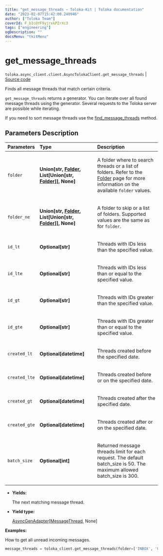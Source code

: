 ```yaml
---
title: "get_message_threads — Toloka-Kit | Toloka documentation"
date: "2023-02-07T15:42:00.240946"
author: ["Toloka Team"]
coverId: F_bIcOYF9yjrxkPZrXc3
tags: ["engineering"]
ogDescription: ""
docsMenu: "tkitMenu"
---
```


# get_message_threads
`toloka.async_client.client.AsyncTolokaClient.get_message_threads` | [Source code](https://github.com/Toloka/toloka-kit/blob/v1.1.3/src/client/__init__.py#L0)

Finds all message threads that match certain criteria.

`get_message_threads` returns a generator. You can iterate over all found message threads using the generator. Several requests to the Toloka server are possible while iterating.

If you need to sort message threads use the [find_message_threads](/docs-new/toloka-kit/reference/toloka.client.TolokaClient.find_message_threads) method.

## Parameters Description

| Parameters | Type | Description |
| :----------| :----| :-----------|
`folder`|**Union\[str, [Folder](/docs-new/toloka-kit/reference/toloka.client.message_thread.Folder), List\[Union\[str, [Folder](/docs-new/toloka-kit/reference/toloka.client.message_thread.Folder)\]\], None\]**|<p>A folder where to search threads or a list of folders. Refer to the [Folder](/docs-new/toloka-kit/reference/toloka.client.message_thread.Folder) page for more information on the available `folder` values.</p>
`folder_ne`|**Union\[str, [Folder](/docs-new/toloka-kit/reference/toloka.client.message_thread.Folder), List\[Union\[str, [Folder](/docs-new/toloka-kit/reference/toloka.client.message_thread.Folder)\]\], None\]**|<p>A folder to skip or a list of folders. Supported values are the same as for `folder`.</p>
`id_lt`|**Optional\[str\]**|<p>Threads with IDs less than the specified value.</p>
`id_lte`|**Optional\[str\]**|<p>Threads with IDs less than or equal to the specified value.</p>
`id_gt`|**Optional\[str\]**|<p>Threads with IDs greater than the specified value.</p>
`id_gte`|**Optional\[str\]**|<p>Threads with IDs greater than or equal to the specified value.</p>
`created_lt`|**Optional\[datetime\]**|<p>Threads created before the specified date.</p>
`created_lte`|**Optional\[datetime\]**|<p>Threads created before or on the specified date.</p>
`created_gt`|**Optional\[datetime\]**|<p>Threads created after the specified date.</p>
`created_gte`|**Optional\[datetime\]**|<p>Threads created after or on the specified date.</p>
`batch_size`|**Optional\[int\]**|<p>Returned message threads limit for each request. The default batch_size is 50. The maximum allowed batch_size is 300.</p>

* **Yields:**

  The next matching message thread.

* **Yield type:**

  [AsyncGenAdapter](/docs-new/toloka-kit/reference/toloka.util.async_utils.AsyncGenAdapter)\[[MessageThread](/docs-new/toloka-kit/reference/toloka.client.message_thread.MessageThread), None\]

**Examples:**

How to get all unread incoming messages.

```python
message_threads = toloka_client.get_message_threads(folder=['INBOX', 'UNREAD'])
```
